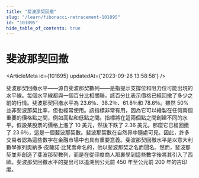```yaml
---
title: "斐波那契回撤"
slug: "/learn/fibonacci-retracement-101895"
id: "101895"
hide_table_of_contents: true
---
```



# 斐波那契回撤

<ArticleMeta id={101895} updatedAt={'2023-09-26 13:58:58'} />
<div className='border-solid border-b border-t-0 my-4 border-[var(--ifm-color-gray-300)]' />

斐波那契回撤水平——源自斐波那契數列——是指提示支撐位和阻力位可能出現的水平線。每個水平線都與一個百分比相關聯，該百分比表示價格已經回撤了多少之前的行情。斐波那契回撤水平為 23.6％、38.2％、61.8％和 78.6％。雖然 50% 並非斐波那契比率，但也經常使用。該指標非常有用，因為它可以繪製在任何兩個重要的價格點之間，例如高點和低點之間。指標將在這兩個點之間創建不同的水平。假設某股票的價格上漲了 10 美元，然後下跌了 2.36 美元。那麼它已經回撤了 23.6％，這是一個斐波那契數。斐波那契數在自然界中隨處可見。因此，許多交易者認為這些數字在金融市場中也具有重要意義。斐波那契回撤水平是以意大利數學家列奧納多·皮薩諾·比梵喬命名的，他以斐波那契之名而聞名。然而，斐波那契並非創造了斐波那契數列，而是在從印度商人那裏學到這些數字後將其引入了西歐。斐波那契回撤水平的提出可以追溯到公元前 450 年至公元前 200 年的古印度。
